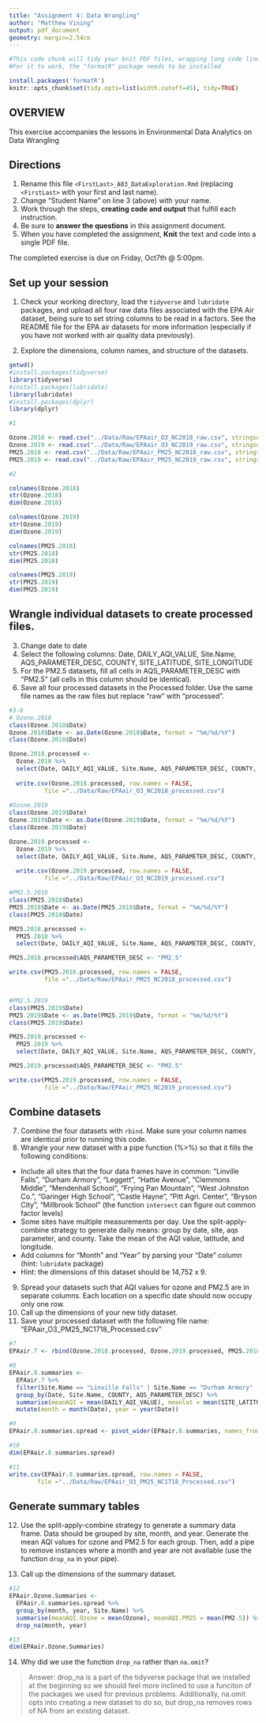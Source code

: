 ```yaml
---
title: "Assignment 4: Data Wrangling"
author: "Matthew Vining"
output: pdf_document
geometry: margin=2.54cm
---
```


```r
#This code chunk will tidy your knit PDF files, wrapping long code lines
#For it to work, the "formatR" package needs to be installed

install.packages('formatR')
knitr::opts_chunk$set(tidy.opts=list(width.cutoff=45), tidy=TRUE)
```

## OVERVIEW

This exercise accompanies the lessons in Environmental Data Analytics on Data Wrangling 

## Directions
1.  Rename this file `<FirstLast>_A03_DataExploration.Rmd` (replacing `<FirstLast>` with your first and last name).
2. Change "Student Name" on line 3 (above) with your name.
3. Work through the steps, **creating code and output** that fulfill each instruction.
4. Be sure to **answer the questions** in this assignment document.
5. When you have completed the assignment, **Knit** the text and code into a single PDF file.

The completed exercise is due on Friday, Oct7th @ 5:00pm.

## Set up your session 
1. Check your working directory, load the `tidyverse` and `lubridate` packages, and upload all four raw data files associated with the EPA Air dataset, being sure to set string columns to be read in a factors. See the README file for the EPA air datasets for more information (especially if you have not worked with air quality data previously). 

2. Explore the dimensions, column names, and structure of the datasets. 

```r
getwd()
#install.packages(tidyverse)
library(tidyverse)
#install.packages(lubridate)
library(lubridate)
#install.packages(dplyr)
library(dplyr)

#1

Ozone.2018 <- read.csv("../Data/Raw/EPAair_O3_NC2018_raw.csv", stringsAsFactors = TRUE)
Ozone.2019 <- read.csv("../Data/Raw/EPAair_O3_NC2019_raw.csv", stringsAsFactors = TRUE)
PM25.2018 <- read.csv("../Data/Raw/EPAair_PM25_NC2018_raw.csv", stringsAsFactors = TRUE)
PM25.2019 <- read.csv("../Data/Raw/EPAair_PM25_NC2019_raw.csv", stringsAsFactors = TRUE)

#2

colnames(Ozone.2018)
str(Ozone.2018)
dim(Ozone.2018)

colnames(Ozone.2019)
str(Ozone.2019)
dim(Ozone.2019)

colnames(PM25.2018)
str(PM25.2018)
dim(PM25.2018)

colnames(PM25.2019)
str(PM25.2019)
dim(PM25.2019)
```

## Wrangle individual datasets to create processed files.
3. Change date to date
4. Select the following columns: Date, DAILY_AQI_VALUE, Site.Name, AQS_PARAMETER_DESC, COUNTY, SITE_LATITUDE, SITE_LONGITUDE
5. For the PM2.5 datasets, fill all cells in AQS_PARAMETER_DESC with "PM2.5" (all cells in this column should be identical).
6. Save all four processed datasets in the Processed folder. Use the same file names as the raw files but replace "raw" with "processed".

```r
#3-6
# Ozone.2018
class(Ozone.2018$Date)
Ozone.2018$Date <- as.Date(Ozone.2018$Date, format = "%m/%d/%Y")
class(Ozone.2018$Date)

Ozone.2018.processed <- 
  Ozone.2018 %>%
  select(Date, DAILY_AQI_VALUE, Site.Name, AQS_PARAMETER_DESC, COUNTY, SITE_LATITUDE, SITE_LONGITUDE)
  
  write.csv(Ozone.2018.processed, row.names = FALSE, 
          file ="../Data/Raw/EPAair_O3_NC2018_processed.csv")
  
#Ozone.2019
class(Ozone.2019$Date)
Ozone.2019$Date <- as.Date(Ozone.2019$Date, format = "%m/%d/%Y")
class(Ozone.2019$Date)

Ozone.2019.processed <- 
  Ozone.2019 %>%
  select(Date, DAILY_AQI_VALUE, Site.Name, AQS_PARAMETER_DESC, COUNTY, SITE_LATITUDE, SITE_LONGITUDE)
  
  write.csv(Ozone.2019.processed, row.names = FALSE, 
          file ="../Data/Raw/EPAair_O3_NC2019_processed.csv")

#PM2.5.2018
class(PM25.2018$Date)
PM25.2018$Date <- as.Date(PM25.2018$Date, format = "%m/%d/%Y")
class(PM25.2018$Date)

PM25.2018.processed <- 
  PM25.2018 %>%
  select(Date, DAILY_AQI_VALUE, Site.Name, AQS_PARAMETER_DESC, COUNTY, SITE_LATITUDE, SITE_LONGITUDE)

PM25.2018.processed$AQS_PARAMETER_DESC <- "PM2.5"

write.csv(PM25.2018.processed, row.names = FALSE, 
          file ="../Data/Raw/EPAair_PM25_NC2018_processed.csv")


#PM2.5.2019
class(PM25.2019$Date)
PM25.2019$Date <- as.Date(PM25.2019$Date, format = "%m/%d/%Y")
class(PM25.2019$Date)

PM25.2019.processed <- 
  PM25.2019 %>%
  select(Date, DAILY_AQI_VALUE, Site.Name, AQS_PARAMETER_DESC, COUNTY, SITE_LATITUDE, SITE_LONGITUDE) 

PM25.2019.processed$AQS_PARAMETER_DESC <- "PM2.5"

write.csv(PM25.2019.processed, row.names = FALSE, 
          file ="../Data/Raw/EPAair_PM25_NC2019_processed.csv")


```


## Combine datasets
7. Combine the four datasets with `rbind`. Make sure your column names are identical prior to running this code. 
8. Wrangle your new dataset with a pipe function (%>%) so that it fills the following conditions: 

* Include all sites that the four data frames have in common: "Linville Falls", "Durham Armory", "Leggett", "Hattie Avenue", "Clemmons Middle", "Mendenhall School", "Frying Pan Mountain", "West Johnston Co.", "Garinger High School", "Castle Hayne", "Pitt Agri. Center", "Bryson City", "Millbrook School" (the function `intersect` can figure out common factor levels)
* Some sites have multiple measurements per day. Use the split-apply-combine strategy to generate daily means: group by date, site, aqs parameter, and county. Take the mean of the AQI value, latitude, and longitude.
* Add columns for "Month" and "Year" by parsing your "Date" column (hint: `lubridate` package)
* Hint: the dimensions of this dataset should be 14,752 x 9.

9. Spread your datasets such that AQI values for ozone and PM2.5 are in separate columns. Each location on a specific date should now occupy only one row.
10. Call up the dimensions of your new tidy dataset.
11. Save your processed dataset with the following file name: "EPAair_O3_PM25_NC1718_Processed.csv"

```r
#7
EPAair.7 <- rbind(Ozone.2018.processed, Ozone.2019.processed, PM25.2018.processed, PM25.2019.processed)

#8
EPAair.8.summaries <- 
  EPAair.7 %>%
  filter(Site.Name == "Linville Falls" | Site.Name == "Durham Armory" | Site.Name == "Leggett" | Site.Name == "Hattie Avenue" | Site.Name == "Clemmons Middle" | Site.Name == "Mendenhall School" | Site.Name == "Frying Pan Mountain" | Site.Name == "West Johnston Co." | Site.Name == "Garinger High School" | Site.Name == "Castle Hayne" | Site.Name == "Pitt Agri. Center" | Site.Name == "Bryson City" | Site.Name == "Millbrook School") %>%
  group_by(Date, Site.Name, COUNTY, AQS_PARAMETER_DESC) %>%
  summarise(meanAQI = mean(DAILY_AQI_VALUE), meanlat = mean(SITE_LATITUDE), meanlong = mean(SITE_LONGITUDE)) %>%
  mutate(month = month(Date), year = year(Date)) 

#9
EPAair.8.summaries.spread <- pivot_wider(EPAair.8.summaries, names_from = AQS_PARAMETER_DESC, values_from = meanAQI)

#10
dim(EPAair.8.summaries.spread)

#11
write.csv(EPAair.8.summaries.spread, row.names = FALSE, 
        file ="../Data/Raw/EPAair_O3_PM25_NC1718_Processed.csv")
```


## Generate summary tables
12. Use the split-apply-combine strategy to generate a summary data frame. Data should be grouped by site, month, and year. Generate the mean AQI values for ozone and PM2.5 for each group. Then, add a pipe to remove instances where a month and year are not available (use the function `drop_na` in your pipe). 

13. Call up the dimensions of the summary dataset.

```r
#12
EPAair.Ozone.Summaries <- 
  EPAair.8.summaries.spread %>%
  group_by(month, year, Site.Name) %>%
  summarise(meanAQI.Ozone = mean(Ozone), meanAQI.PM25 = mean(PM2.5)) %>%
  drop_na(month, year)

#13
dim(EPAair.Ozone.Summaries)
```

14. Why did we use the function `drop_na` rather than `na.omit`?

> Answer: drop_na is a part of the tidyverse package that we installed at the beginning so we should feel more inclined to use a funciton of the packages we used for previous problems. Additionally, na.omit opts into creating a new dataset to do so, but drop_na removes rows of NA from an existing dataset.
